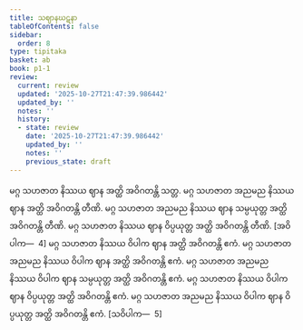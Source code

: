 ```yaml
---
title: သဈာနဃဋနာ
tableOfContents: false
sidebar:
  order: 8
type: tipitaka
basket: ab
book: p1-1
review:
  current: review
  updated: '2025-10-27T21:47:39.986442'
  updated_by: ''
  notes: ''
  history:
  - state: review
    date: '2025-10-27T21:47:39.986442'
    updated_by: ''
    notes: ''
    previous_state: draft
---
```



<ReviewStatus review={frontmatter.review} showDetails={true} />

<HypothesisAnnotation frontmatter={frontmatter} />

<DynamicBreadcrumb />

<Division number="368" book="p1-1" e="ch" v="36" p="119">

<Paragraph number="1119" book="p1-1">
မဂ္ဂ သဟဇာတ နိဿယ ဈာန အတ္ထိ အဝိဂတန္တိ သတ္တ. မဂ္ဂ သဟဇာတ အညမည နိဿယ ဈာန အတ္ထိ အဝိဂတန္တိ တီဏိ. မဂ္ဂ သဟဇာတ အညမည နိဿယ ဈာန သမ္ပယုတ္တ အတ္ထိ အဝိဂတန္တိ တီဏိ. မဂ္ဂ သဟဇာတ နိဿယ ဈာန ဝိပ္ပယုတ္တ အတ္ထိ အဝိဂတန္တိ တီဏိ. [အဝိပါက—  4]
</Paragraph>

<Paragraph number="1120" book="p1-1">
မဂ္ဂ သဟဇာတ နိဿယ ဝိပါက ဈာန အတ္ထိ အဝိဂတန္တိ ဧကံ. မဂ္ဂ သဟဇာတ အညမည နိဿယ ဝိပါက ဈာန အတ္ထိ အဝိဂတန္တိ ဧကံ. မဂ္ဂ သဟဇာတ အညမည နိဿယ ဝိပါက ဈာန သမ္ပယုတ္တ အတ္ထိ အဝိဂတန္တိ ဧကံ. မဂ္ဂ သဟဇာတ နိဿယ ဝိပါက ဈာန ဝိပ္ပယုတ္တ အတ္ထိ အဝိဂတန္တိ ဧကံ. မဂ္ဂ သဟဇာတ အညမည နိဿယ ဝိပါက ဈာန ဝိပ္ပယုတ္တ အတ္ထိ အဝိဂတန္တိ ဧကံ. [သဝိပါက—  5]
</Paragraph>
</Division>
